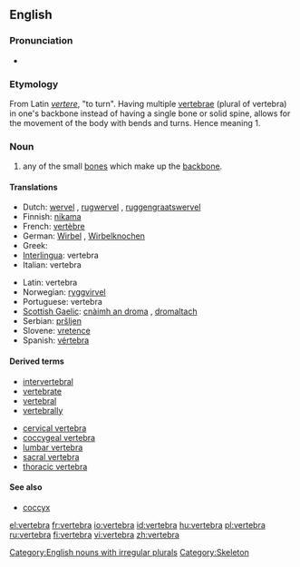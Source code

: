 {{wikipedia}}
==English==

===Pronunciation===
*{{audio|en-us-vertebra.ogg|Audio (US)}}

===Etymology===
From Latin ''[[vertere]]'', "to turn". Having multiple [[vertebrae]] (plural of vertebra) in one's backbone instead of having a single bone or solid spine, allows for the movement of the body with bends and turns. Hence meaning 1.

===Noun===
{{en-noun|vertebrae}}

# any of the small [[bone]]s which make up the [[backbone]].

====Translations====
{{top}}
*Dutch: [[wervel]] {{m}}, [[rugwervel]] {{m}}, [[ruggengraatswervel]] {{m}}
*Finnish: [[nikama]]
*French: [[vertèbre]] {{m}}
*German: [[Wirbel]] {{m}}, [[Wirbelknochen]] {{m}}
*Greek: {{t|el|σπόνδυλος}} {{m}}
*[[Interlingua]]: vertebra
*Italian: vertebra {{f}}
{{mid}}
*Latin: vertebra
*Norwegian: [[ryggvirvel]] {{m}}
*Portuguese: vertebra {{f}}
*[[Scottish Gaelic]]: [[cnàimh an droma]] {{m}}, [[dromaltach]] {{m}}
*Serbian: [[pršljen]] {{m}}
*Slovene: [[vretence]] {{n}}
*Spanish: [[vértebra]] {{f}}
{{bottom}}

====Derived terms====
*[[intervertebral]]
*[[vertebrate]]
*[[vertebral]]
*[[vertebrally]]

*[[cervical vertebra]]
*[[coccygeal vertebra]]
*[[lumbar vertebra]]
*[[sacral vertebra]]
*[[thoracic vertebra]]

====See also====
* [[coccyx]]

[[Category:English nouns with irregular plurals]]
[[Category:Skeleton]]

[[el:vertebra]]
[[fr:vertebra]]
[[io:vertebra]]
[[id:vertebra]]
[[hu:vertebra]]
[[pl:vertebra]]
[[ru:vertebra]]
[[fi:vertebra]]
[[vi:vertebra]]
[[zh:vertebra]]